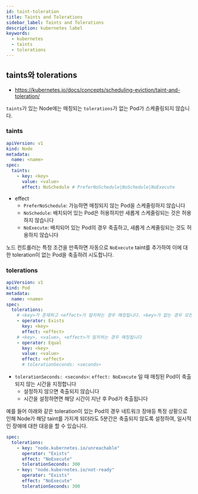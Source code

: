```yaml
---
id: taint-toleration
title: Taints and Tolerations
sidebar_label: Taints and Tolerations
description: kubernetes label
keywords:
  - kubernetes
  - taints
  - tolerations
---
```


## taints와 tolerations

- https://kubernetes.io/docs/concepts/scheduling-eviction/taint-and-toleration/

`taints`가 있는 Node에는 매칭되는 `tolerations`가 없는 Pod가 스케줄링되지 않습니다.

### taints

```yaml
apiVersion: v1
kind: Node
metadata:
  name: <name>
spec:
  taints:
    - key: <key>
      value: <value>
      effect: NoSchedule # PreferNoSchedule|NoSchedule|NoExecute
```

- effect
  - `PreferNoSchedule`: 가능하면 매칭되지 않는 Pod을 스케줄링하지 않습니다
  - `NoSchedule`: 배치되어 있는 Pod은 허용하지만 새롭게 스케줄링되는 것은 허용하지 않습니다
  - `NoExecute`: 배치되어 있는 Pod의 경우 축출하고, 새롭게 스케줄링되는 것도 허용하지 않습니다

노드 컨트롤러는 특정 조건을 만족하면 자동으로 `NoExecute` taint를 추가하여 이에 대한 toleration이 없는 Pod을 축출하려 시도합니다.

### tolerations

```yaml
apiVersion: v1
kind: Pod
metadata:
  name: <name>
spec:
  tolerations:
    # <key>가 존재하고 <effect>가 일치하는 경우 매칭됩니다. <key>가 없는 경우 모든 taint와 매칭됩니다.
    - operator: Exists
      key: <key>
      effect: <effect>
    # <key>, <value>, <effect>가 일치하는 경우 매칭됩니다
    - operator: Equal
      key: <key>
      value: <value>
      effect: <effect>
      # tolerationSeconds: <seconds>
```

- `tolerationSeconds: <seconds>`: `effect: NoExecute` 일 때 매칭된 Pod이 축출되지 않는 시간을 지정합니다
  - 설정하지 않으면 축출되지 않습니다
  - 시간을 설정하면면 해당 시간이 지난 후 Pod가 축출됩니다

예를 들어 아래와 같은 toleration이 있는 Pod의 경우 네트워크 장애등 특정 상황으로 인해 Node가 해당 taint를 가지게 되더라도 5분간은 축출되지 않도록 설정하여, 일시적인 장애에 대한 대응을 할 수 있습니다.

```yaml
spec:
  tolerations:
    - key: "node.kubernetes.io/unreachable"
      operator: "Exists"
      effect: "NoExecute"
      tolerationSeconds: 300
    - key: "node.kubernetes.io/not-ready"
      operator: "Exists"
      effect: "NoExecute"
      tolerationSeconds: 300
```
